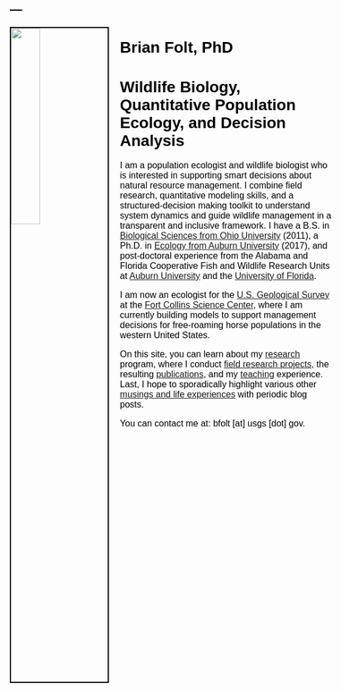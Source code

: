 ---
---

<link rel="stylesheet" href="styles.css" type="text/css">

<style type="text/css">
body{ /* Normal  */ font-size: 16px; font-family: Arial; color:black}
td {  /* Table  */ font-size: 8px;}
h1.title {font-size: 38px; color: DarkRed;}
h1 { /* Header 1 */ font-size: 28px; color: Black;}
h2 { /* Header 2 */ font-size: 22px; color: Black;}
h3 { /* Header 3 */ font-size: 18px; color: Black;}
code.r{ /* Code block */ font-size: 12px;}
pre { /* Code block - determines code spacing between lines */ font-size: 14px;}
</style>

<img src="images/me_amphiuma_2012.jpg" style="width:30%; border:2px solid; margin-right: 20px" align="left">

# Brian Folt, PhD
# Wildlife Biology, Quantitative Population Ecology, and Decision Analysis

I am a population ecologist and wildlife biologist who is interested in supporting smart decisions about natural resource management. I combine field research, quantitative modeling skills, and a structured-decision making toolkit to understand system dynamics and guide wildlife management in a transparent and inclusive framework. I have a B.S. in [Biological Sciences from Ohio University](https://www.ohio.edu/cas/biology) (2011), a Ph.D. in [Ecology from Auburn University](http://www.auburn.edu/cosam/departments/biology/) (2017), and post-doctoral experience from the Alabama and Florida Cooperative Fish and Wildlife Research Units at [Auburn University](https://www1.usgs.gov/coopunits/unit/Alabama) and the [University of Florida](https://wec.ifas.ufl.edu/coop/). 

I am now an ecologist for the [U.S. Geological Survey](https://www.usgs.gov/) at the [Fort Collins Science Center](https://www.usgs.gov/centers/fort), where I am currently building models to support management decisions for free-roaming horse populations in the western United States. 

On this site, you can learn about my [research](https://brianfolt.github.io/research) program, where I conduct [field research projects](https://brianfolt.github.io/fieldwork), the resulting [publications](https://brianfolt.github.io/publications), and my [teaching](https://brianfolt.github.io/teaching) experience. Last, I hope to sporadically highlight various other [musings and life experiences](https://brianfolt.github.io/musings) with periodic blog posts.

You can contact me at: bfolt [at] usgs [dot] gov.